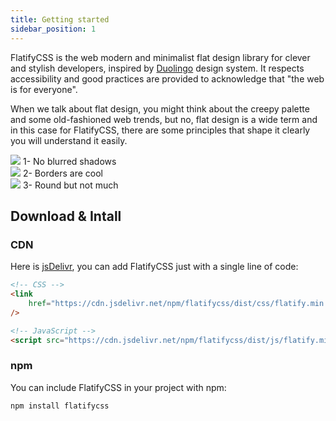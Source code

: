 ```yaml
---
title: Getting started
sidebar_position: 1
---
```


FlatifyCSS is the web modern and minimalist flat design library for clever and stylish developers, inspired by [Duolingo](https://www.duolingo.com/) design system. It respects accessibility and good practices are provided to acknowledge that "the web is for everyone".

When we talk about flat design, you might think about the creepy palette and some old-fashioned web trends, but no, flat design is a wide term and in this case for FlatifyCSS, there are some principles that shape it clearly you will understand it easily.

<div class="flex-center" style={{ marginBottom: 30 }}>
	<div class="flex-column-center">
		<img src="/static/img/docs/intro/blur.png" />
		1- No blurred shadows
	</div>
	<div class="flex-column-center">
		<img src="/static/img/docs/intro/border.png" />
		2- Borders are cool
	</div>
	<div class="flex-column-center">
		<img src="/static/img/docs/intro/roundness.png" />
		3- Round but not much
	</div>
</div>

## Download & Intall

### CDN

Here is [jsDelivr](https://www.jsdelivr.com/), you can add FlatifyCSS just with a single line of code:

```html
<!-- CSS -->
<link
	href="https://cdn.jsdelivr.net/npm/flatifycss/dist/css/flatify.min.css" rel="stylesheet" crossorigin="anonymous"
/>

<!-- JavaScript -->
<script src="https://cdn.jsdelivr.net/npm/flatifycss/dist/js/flatify.min.js" crossorigin="anonymous"></script>
```

### npm

You can include FlatifyCSS in your project with npm:

```bash
npm install flatifycss
```

